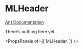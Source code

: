 
# MLHeader

[Ant Documentation](https://3x.ant.design/components/header)

There's nothing here yet.


<PropsPanels of={[
  MLHeader,
]} />
